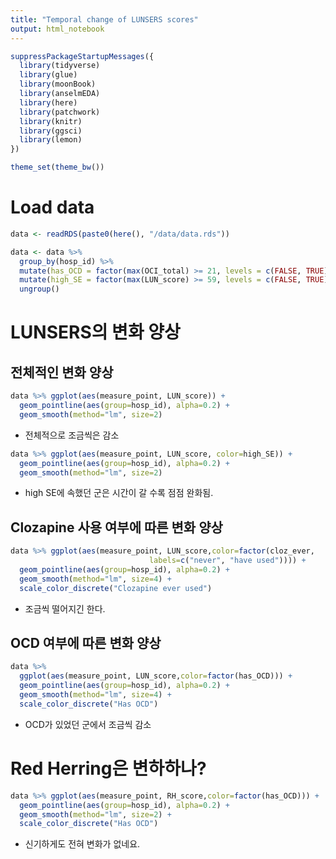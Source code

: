 ---
title: "Temporal change of LUNSERS scores"
output: html_notebook
---

```{r}
suppressPackageStartupMessages({
  library(tidyverse)
  library(glue)
  library(moonBook)
  library(anselmEDA)
  library(here)
  library(patchwork)
  library(knitr)
  library(ggsci)
  library(lemon)
})

theme_set(theme_bw())
```

# Load data
```{r}
data <- readRDS(paste0(here(), "/data/data.rds"))

data <- data %>%
  group_by(hosp_id) %>%
  mutate(has_OCD = factor(max(OCI_total) >= 21, levels = c(FALSE, TRUE), labels = c("no OCD", "has OCD"))) %>%
  mutate(high_SE = factor(max(LUN_score) >= 59, levels = c(FALSE, TRUE), labels = c("low SE", "high SE"))) %>%
  ungroup()
```



# LUNSERS의 변화 양상


## 전체적인 변화 양상

```{r}
data %>% ggplot(aes(measure_point, LUN_score)) +
  geom_pointline(aes(group=hosp_id), alpha=0.2) +
  geom_smooth(method="lm", size=2)
```

* 전체적으로 조금씩은 감소

```{r}
data %>% ggplot(aes(measure_point, LUN_score, color=high_SE)) +
  geom_pointline(aes(group=hosp_id), alpha=0.2) +
  geom_smooth(method="lm", size=2)
```

* high SE에 속했던 군은 시간이 갈 수록 점점 완화됨.





## Clozapine 사용 여부에 따른 변화 양상

```{r}
data %>% ggplot(aes(measure_point, LUN_score,color=factor(cloz_ever, 
                               labels=c("never", "have used")))) +
  geom_pointline(aes(group=hosp_id), alpha=0.2) +
  geom_smooth(method="lm", size=4) +
  scale_color_discrete("Clozapine ever used")
```
* 조금씩 떨어지긴 한다.

## OCD 여부에 따른 변화 양상

```{r}
data %>% 
  ggplot(aes(measure_point, LUN_score,color=factor(has_OCD))) +
  geom_pointline(aes(group=hosp_id), alpha=0.2) +
  geom_smooth(method="lm", size=4) +
  scale_color_discrete("Has OCD")
```
* OCD가 있었던 군에서 조금씩 감소


# Red Herring은 변하하나?
```{r}
data %>% ggplot(aes(measure_point, RH_score,color=factor(has_OCD))) +
  geom_pointline(aes(group=hosp_id), alpha=0.2) +
  geom_smooth(method="lm", size=2) +
  scale_color_discrete("Has OCD")
```
* 신기하게도 전혀 변화가 없네요.


